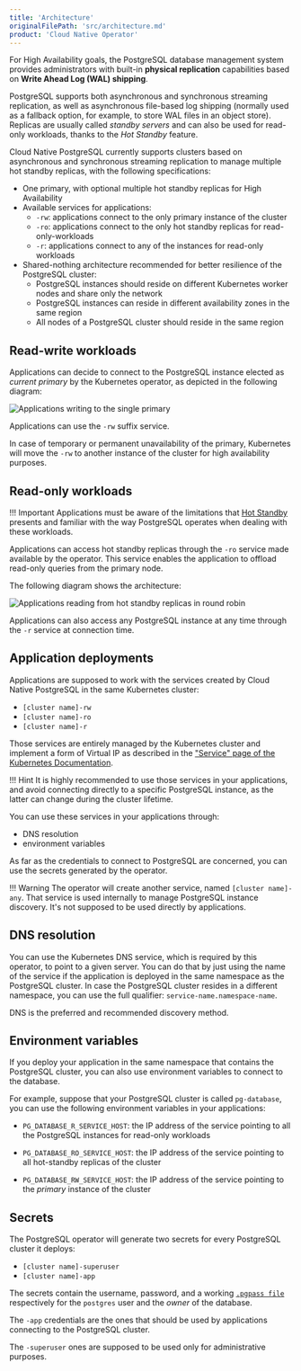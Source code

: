 ```yaml
---
title: 'Architecture'
originalFilePath: 'src/architecture.md'
product: 'Cloud Native Operator'
---
```


For High Availability goals, the PostgreSQL database management system provides administrators with built-in **physical replication** capabilities based on **Write Ahead Log (WAL) shipping**.

PostgreSQL supports both asynchronous and synchronous streaming replication, as well as asynchronous file-based log shipping (normally used as a fallback option, for example, to store WAL files in an object store). Replicas are usually called *standby servers* and can also be used for read-only workloads, thanks to the *Hot Standby* feature.

Cloud Native PostgreSQL currently supports clusters based on asynchronous and synchronous streaming replication to manage multiple hot standby replicas, with the following specifications:

* One primary, with optional multiple hot standby replicas for High Availability
* Available services for applications:
    * `-rw`: applications connect to the only primary instance of the cluster
    * `-ro`: applications connect to the only hot standby replicas for read-only-workloads
    * `-r`: applications connect to any of the instances for read-only workloads
* Shared-nothing architecture recommended for better resilience of the PostgreSQL cluster:
    * PostgreSQL instances should reside on different Kubernetes worker nodes and share only the network
    * PostgreSQL instances can reside in different availability zones in the same region
    * All nodes of a PostgreSQL cluster should reside in the same region

## Read-write workloads

Applications can decide to connect to the PostgreSQL instance elected as *current primary*
by the Kubernetes operator, as depicted in the following diagram:

![Applications writing to the single primary](./images/architecture-rw.png)

Applications can use the `-rw` suffix service.

In case of temporary or permanent unavailability of the primary, Kubernetes
will move the `-rw` to another instance of the cluster for high availability
purposes.

## Read-only workloads

!!! Important
    Applications must be aware of the limitations that [Hot Standby](https://www.postgresql.org/docs/current/hot-standby.html)
    presents and familiar with the way PostgreSQL operates when dealing with these workloads.

Applications can access hot standby replicas through the `-ro` service made available
by the operator. This service enables the application to offload read-only queries from the
primary node.

The following diagram shows the architecture:

![Applications reading from hot standby replicas in round robin](./images/architecture-read-only.png)

Applications can also access any PostgreSQL instance at any time through the `-r` service at connection time.

## Application deployments

Applications are supposed to work with the services created by Cloud Native PostgreSQL
in the same Kubernetes cluster:

* `[cluster name]-rw`
* `[cluster name]-ro`
* `[cluster name]-r`

Those services are entirely managed by the Kubernetes cluster and
implement a form of Virtual IP as described in the
["Service" page of the Kubernetes Documentation](https://kubernetes.io/docs/concepts/services-networking/service/#virtual-ips-and-service-proxies).

!!! Hint
    It is highly recommended to use those services in your applications,
    and avoid connecting directly to a specific PostgreSQL instance, as the latter
    can change during the cluster lifetime.

You can use these services in your applications through:

* DNS resolution
* environment variables

As far as the credentials to connect to PostgreSQL are concerned, you can
use the secrets generated by the operator.

!!! Warning
    The operator will create another service, named `[cluster name]-any`. That
    service is used internally to manage PostgreSQL instance discovery.
    It's not supposed to be used directly by applications.

## DNS resolution

You can use the Kubernetes DNS service, which is required by this operator,
to point to a given server.
You can do that by just using the name of the service if the application is
deployed in the same namespace as the PostgreSQL cluster.
In case the PostgreSQL cluster resides in a different namespace, you can use the
full qualifier: `service-name.namespace-name`.

DNS is the preferred and recommended discovery method.

## Environment variables

If you deploy your application in the same namespace that contains the
PostgreSQL cluster, you can also use environment variables to connect to the database.

For example, suppose that your PostgreSQL cluster is called `pg-database`,
you can use the following environment variables in your applications:

* `PG_DATABASE_R_SERVICE_HOST`: the IP address of the service
  pointing to all the PostgreSQL instances for read-only workloads

* `PG_DATABASE_RO_SERVICE_HOST`: the IP address of the
  service pointing to all hot-standby replicas of the cluster

* `PG_DATABASE_RW_SERVICE_HOST`: the IP address of the
  service pointing to the *primary* instance of the cluster

## Secrets

The PostgreSQL operator will generate two secrets for every PostgreSQL cluster
it deploys:

* `[cluster name]-superuser`
* `[cluster name]-app`

The secrets contain the username, password, and a working
[`.pgpass file`](https://www.postgresql.org/docs/current/libpq-pgpass.html)
respectively for the `postgres` user and the *owner* of the database.

The `-app` credentials are the ones that should be used by applications
connecting to the PostgreSQL cluster.

The `-superuser` ones are supposed to be used only for administrative purposes.
